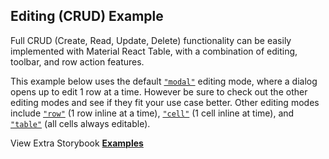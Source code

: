 
<Head>
  <title>Editing CRUD Example - Material React Table Docs</title>
  <meta
    name="description"
    content="An example of Material React Table which shows how to use editing CRUD features"
  />
  <meta
    property="og:title"
    content="Editing CRUD Material React Table Example"
  />
  <meta
    property="og:description"
    content="Learn how to use editing and all the CRUD functionality of Material React Table"
  />
</Head>

## Editing (CRUD) Example

Full CRUD (Create, Read, Update, Delete) functionality can be easily implemented with Material React Table, with a combination of editing, toolbar, and row action features.

This example below uses the default [`"modal"`](/docs/guides/editing#modal-editing-mode) editing mode, where a dialog opens up to edit 1 row at a time. However be sure to check out the other editing modes and see if they fit your use case better. Other editing modes include [`"row"`](/docs/guides/editing#row-editing-mode) (1 row inline at a time), [`"cell"`](/docs/guides/editing#cell-editing-mode) (1 cell inline at time), and [`"table"`](/docs/guides/editing#table-editing-mode) (all cells always editable).

<Example />

View Extra Storybook **[Examples](https://www.material-react-table.dev/?path=/story/features-editing-examples)**
